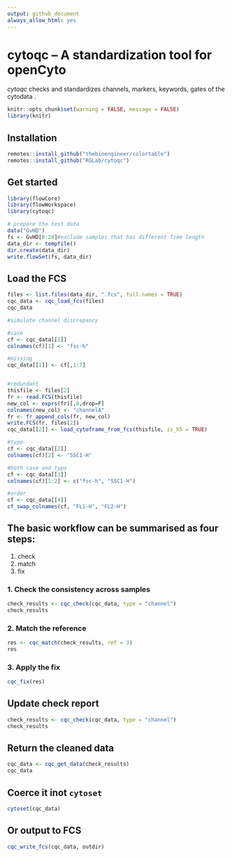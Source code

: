```yaml
---
output: github_document
always_allow_html: yes
---
```

# cytoqc -- A standardization tool for openCyto

*cytoqc* checks and standardizes channels, markers, keywords, gates of the cytodata .


```r
knitr::opts_chunk$set(warning = FALSE, message = FALSE)
library(knitr)
```

## Installation
```r
remotes::install_github("thebioengineer/colortable")
remotes::install_github("RGLab/cytoqc")
```

## Get started

```r
library(flowCore)
library(flowWorkspace)
library(cytoqc)
```

```r
# prepare the test data
data("GvHD")
fs <- GvHD[8:28]#exclude samples that has different Time length
data_dir <- tempfile()
dir.create(data_dir)
write.flowSet(fs, data_dir)
```

## Load the FCS

```r
files <- list.files(data_dir, ".fcs", full.names = TRUE)
cqc_data <- cqc_load_fcs(files)
cqc_data
```

```r
#simulate channel discrepancy

#case
cf <- cqc_data[[1]]
colnames(cf)[1] <- "fsc-h"

#missing
cqc_data[[1]] <- cf[,1:7]


#redundant
thisfile <- files[2]
fr <- read.FCS(thisfile)
new_col <- exprs(fr)[,8,drop=F]
colnames(new_col) <- "channelA"
fr <- fr_append_cols(fr, new_col)
write.FCS(fr, files[2])
cqc_data[[2]] <- load_cytoframe_from_fcs(thisfile, is_h5 = TRUE)

#typo
cf <- cqc_data[[2]]
colnames(cf)[2] <- "SSC1-H"

#both case and typo
cf <- cqc_data[[3]]
colnames(cf)[1:2] <- c("fsc-h", "SSC1-H")

#order
cf <- cqc_data[[4]]
cf_swap_colnames(cf, "FL1-H", "FL2-H")

```
## The basic workflow can be summarised as four steps:

1. check
2. match
3. fix

### 1. Check the consistency across samples
```r
check_results <- cqc_check(cqc_data, type = "channel")
check_results
```


### 2. Match the reference
```r
res <- cqc_match(check_results, ref = 3) 
res
```

### 3. Apply the fix

```r
cqc_fix(res)
```

## Update check report
```r
check_results <- cqc_check(cqc_data, type = "channel")
check_results
```

## Return the cleaned data
```r
cqc_data <- cqc_get_data(check_results)
cqc_data
```
## Coerce it inot `cytoset`
```r
cytoset(cqc_data)
```
## Or output to FCS
```r
cqc_write_fcs(cqc_data, outdir)
```






